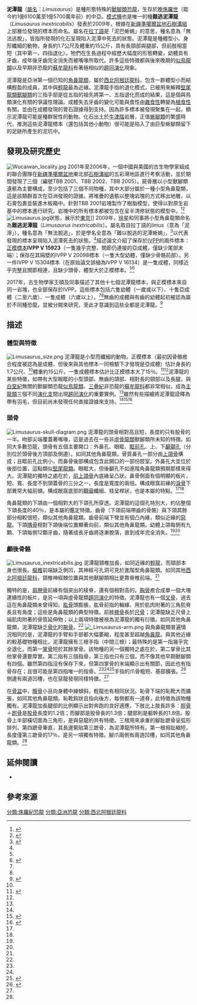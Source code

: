 {{Automatic Taxobox
| taxon = Limusaurus
| fossil_range = [[晚侏羅世|晚侏羅世]][[牛津期|牛津阶]],{{fossil range|161|157}}
| status = 
| image = Limusaurus inextricabilis skeleton.jpg
| image_caption = [[正模標本|正模標本]]保存的部位與身體輪廓圖
| authority = [[徐星_(古生物学家)|Xu]] ''et al.'', 2009
| type_species = '''難逃泥潭龍<br>''Limusaurus inextricabilis'''''
| type_species_authority = Xu ''et al.'', 2009
}}

'''泥潭龍'''（[[屬名|屬名]]：''Limusaurus''）是種形態特殊的[[獸腳類|獸腳類]][[恐龍|恐龍]]，生存於[[晚侏羅世|晚侏羅世]]（距今約1億6100萬至1億5700萬年前）的中亞。[[模式種|模式種]]也是唯一的種'''難逃泥潭龍'''（''Limusaurus inextricabilis''）發表於2009年，根據在[[新疆|新疆]][[準噶爾盆地|準噶爾盆地]][[石樹溝組|石樹溝組]]上部層位發現的標本而命名。屬名在[[拉丁語|拉丁語]]是「泥巴蜥蜴」的意思，種名意為「無法逃脫」，皆指所發現的化石呈現陷入泥潭中死去的狀態。泥潭龍是種體型小、身形纖細的動物，身長約1.7公尺及體重約15公斤，具有長頸部與腿部，但前肢相當短（其中第一、四指退化）。牠們在生長過程中經歷大幅度的形態轉變，幼體具有牙齒，成年後牙齒完全消失而被嘴喙所取代。許多這些特徵都與後來晚期的[[似鳥龍類|似鳥龍類]]以及早期非恐龍的[[蘇牟龍科|蘇牟龍科]]有著極相似的[[趨同演化|趨同演化]]現象。

泥潭龍是亞洲第一個已知的[[角鼻龍類|角鼻龍類]]，屬於[[西北阿根廷龍科|西北阿根廷龍科]]，包含一群體型小而結構輕盈的成員，其中與[[輕龍|輕龍]]最為近緣。泥潭龍手指的退化模式，已被用來解釋[[堅尾龍類|堅尾龍類]][[獸腳類|獸腳類]]的三指手部是從五指的祖先將第一、五指退化而成的結果，這是個與鳥類演化有關的爭議性理論。成體失去牙齒的變化可能與食性由[[雜食性|雜食性]]轉變為[[植食性|植食性]]有關，並由在成體發現的胃石證據得到支持。因為許多標本被發現聚集在一起，顯示泥潭龍可能是種群居性的動物。化石出土於[[牛津階|牛津階]]岩層，正值[[蜥腳類|蜥腳類]]的繁盛時代，推測這些泥潭龍標本（還包括其他小動物）很可能是陷入了由巨型蜥腳類留下的足跡所產生的泥坑中。

==發現及研究歷史==
[[File:Wucaiwan_locality.jpg|thumb]] 
2001年至2006年，一個中國與美國的古生物學家組成的聯合團隊在[[新疆|新疆]][[準噶爾盆地|準噶爾盆地]]東北部[[石樹溝組|石樹溝組]]的五彩灣地區進行考察活動，並於期間發現了三個{{link-en|屍骨層|Bone bed}}（編號TBB 2001、TBB 2002、TBB 2005）。屍骨層以小型獸腳類遺骸為主要構成，至少包括了三個不同物種，其中大部分屬於一種小型角鼻龍類，這是該類群首次在亞洲發現的證據。將堆疊的遺骸以整塊岩塊的方式移出地層，以石膏包裹並裝進木板箱中。針對TBB 2001岩塊製作了樹脂模型，使得以對原生岩基中的標本進行研究。岩塊中的所有標本都被包含在呈半清修狀態的模型中。<ref name="tapho">{{cite journal | first1 = D.A. | last1 = Eberth | first2 = X. | last2 = Xing | first3 = J.A. | last3 = Clark | s2cid = 131520314 | title = Dinosaur death pits from the Jurassic of China | journal = {{link-en|PALAIOS}} | volume = 25 | issue = 2 | doi = 10.2110/palo.2009.p09-028r | pages = 112–125 | url = http://palaios.geoscienceworld.org/content/25/2/112 | year = 2010 | bibcode = 2010Palai..25..112E | access-date = December 30, 2016 | archive-url = https://web.archive.org/web/20161230161325/http://palaios.geoscienceworld.org/content/25/2/112 | archive-date = December 30, 2016 | url-status = live }}</ref><ref name="xu2009">{{cite journal | last1 = Xu | first1 = X. | last2 = Clark | first2 = J.M. | last3 = Mo | first3 = J. | last4 = Choiniere | first4 = J. | last5 = Forster | first5 = C.A. | last6 = Erickson | first6 = G.M. | last7 = Hone | first7 = D.W.E. | last8 = Sullivan | first8 = C. | last9 = Eberth | first9 = D.A. | last10 = Nesbitt | first10 = S. | last11 = Zhao | first11 = Q. | last12 = Hernandez | first12 = R. | last13 = Jia | first13 = C.-K. | last14 = Han | first14 = F.-L. | last15 = Guo | first15 = Y. | s2cid = 4358448 | date = 2009 | title = A Jurassic ceratosaur from China helps clarify avian digital homologies | journal = [[自然_(期刊)|Nature]] | volume = 459 | issue = 18 | pages = 940–944 | doi = 10.1038/nature08124 | pmid = 19536256 | bibcode = 2009Natur.459..940X | url = http://doc.rero.ch/record/209594/files/PAL_E4066.pdf | access-date = July 13, 2019 | archive-url = https://web.archive.org/web/20170922012951/http://doc.rero.ch/record/209594/files/PAL_E4066.pdf | archive-date = September 22, 2017 | url-status = live }}</ref>
[[File:Limusaurus.jpg|thumb]]狀態，展示於[[東京|東京]]]]
2009年，[[徐星_(古生物學家)|徐星]]和同事將小型角鼻龍類命名為'''難逃泥潭龍'''（''Limusaurus inextricabilis''）。屬名取自拉丁語的''limus''（意為「泥濘」），種名意為「無法脫逃」，於是學名全意為「難以脫逃的泥潭蜥蜴」，<ref name="nsf">{{cite web |title=Beaked, Bird-like Dinosaur Tells Story of Finger Evolution|url=https://www.nsf.gov/news/news_images.jsp?cntn_id=114988&org=NSF |website=www.nsf.gov |publisher=National Science Foundation |access-date=May 28, 2020}}</ref>以代表發現的標本呈現陷入泥潭死去的狀態。<ref name="xu2009"/>描述論文介紹了保存於[[中國科學院古脊椎動物與古人類研究所|IVPP]]的兩件標本：[[正模標本|正模標本]]'''IVPP V 15923'''（一隻幾乎完整、關節仍連接的亞成體，僅缺少尾部末端）；保存在其隔壁的IVPP V 20098標本（一隻大型幼體，僅缺少骨骼前部）。另一件IVPP V 15304標本（在原始論文誤植為IVPP V 16134）是一隻成體，同樣近乎完整且關節相連，且缺少頭骨，體型大於正模標本。<ref name="xu2009"/><ref name="onto">{{cite journal | first1 = S. | last1 = Wang | first2 = J. | last2 = Stiegler | first3 = R. | last3 = Amiot | first4 = X. | last4 = Wang | first5 = G.-H. | last5 = Du | first6 = J.M. | last6 = Clark | first7 = X. | last7 = Xu | s2cid = 441498 | title = Extreme ontogenetic changes in a ceratosaurian theropod | journal =  [[當代生物學|Current Biology]]| volume = 27 | issue = 1 | pages = 144–148 | date = 2017 | doi = 10.1016/j.cub.2016.10.043 | pmid = 28017609 | url = http://www.cell.com/current-biology/pdf/S0960-9822(16)31269-6.pdf| doi-access = free }}</ref>

2017年，古生物學家王碩及同事描述了其他十七個泥潭龍標本，與正模標本來自同一岩塊，也全部保存於IVPP。這些標本包括六隻幼體（一歲或以下）、十隻亞成體（二至六歲）、一隻成體（六歲以上）。<ref name="tapho"/><ref name="onto"/>無齒的成體與有齒的幼體起初被認為屬於不同種恐龍，並被分開來研究，至此才意識到這些全都是泥潭龍。<ref name="CNN">{{cite news |last1=Hunt |first1=K. |title=Why do birds have beaks and not teeth? This dino may have the answer |url=https://edition.cnn.com/2016/12/22/health/dinosaurs-that-lose-teeth-china-trnd/index.html |access-date=June 26, 2020 |work=CNN |date=2016}}</ref>

==描述==
===體型與特徵===
[[File:Limusaurus_size.png|thumb]]
泥潭龍是小型而纖細的動物。正模標本（最初因骨骼癒合程度被認為是成體，但後來與其他標本一同檢驗下才發現是亞成體）估計身長約1.7公尺、<ref name="xu2009"/>體重約15公斤。一隻成體標本估計比正模標本大了15％。<ref name="gsp">{{cite book | first1 = G.S. | last1 = Paul | date = 2016 | page = 82 | chapter = Theropods | title = The Princeton Field Guide to Dinosaurs | edition = 2nd | publisher = [[普林斯頓大學出版社|Princeton University Press]] | location = Princeton}}</ref><ref name="onto"/>泥潭龍的某些特徵，如帶有大型眼眶的小型頭部、無齒的頜部、相對長的頸部以及長腿，與[[白堊紀|白堊紀]]無關的獸腳類恐龍[[似鳥龍類|似鳥龍類]]、[[三疊紀|三疊紀]]非恐龍的[[蘇牟龍科|蘇牟龍科]]都非常相似，成為[[主龍類|主龍類]]三個不同[[演化支|演化支]]間出現[[趨同演化|趨同演化]]的重要實例。<ref name="xu2009"/>雖然有些描繪將泥潭龍詮釋為帶有羽毛，但目前尚未發現任何直接證據來支持。<ref name="nsf"/><ref name="Guardian">{{cite news |title=Pecking order: toothless dinosaur points way to evolution of the beak |url=https://www.theguardian.com/science/2016/dec/23/pecking-order-toothless-dinosaur-points-way-to-evolution-of-the-beak#maincontent |access-date=May 28, 2020 |work=The Guardian |date=December 23, 2016}}</ref><ref name="BBC">{{Cite news |url=http://news.bbc.co.uk/1/hi/sci/tech/8105513.stm |title=New dinosaur gives bird wing clue  |date=June 17, 2009 |work=[[BBC_News|BBC News]] |access-date=April 19, 2020 }}</ref>

===頭骨===
[[File:Limusaurus-skull-diagram.png|thumb]]
泥潭龍的頭骨相對高且短，長度約只有股骨的一半。吻部尖端覆蓋著嘴喙，這是過去在一些非[[虛骨龍類|虛骨龍類]]獸腳類所未知的特徵。如同大多數恐龍，頭骨有五個主要開口：外鼻孔、眼眶、[[眶前孔|眶前孔]]、上、下[[顳顬孔|顳顬孔]]（分別位於頭骨後方頂部及側邊）。如同其他角鼻龍類，骨質鼻孔一部分由[[上頜骨|上頜骨]]構成；且眶前孔比例小，而鼻骨後部構成包含此開口的一部份腔室。外鼻孔大並位於後部位置，這點類似[[堅尾龍類|堅尾龍類]]。眼眶大，但後顳孔不如進階角鼻龍類預期那樣來得大。泥潭龍的獨特之處在於，[[前上頜骨|前上頜骨]]內底緣呈凸狀。鼻骨側面有個明顯的板片，短、寬、長度不到頭蓋骨的三分之一，長度是寬度的兩倍。構成眼窩前緣的[[淚骨|淚骨]]下部異常大幅前傾。構成眼窩底部的[[顴骨|顴骨]]纖細、枝呈桿狀，也是本屬的特點。<ref name="xu2009"/><ref name="onto"/>

角鼻龍類的下頜由一個相對大的下頜孔所穿透。泥潭龍的這個孔特別大，約佔整個下頜長度的40％，是本屬的鑑定特徵。齒骨（下頜前端帶齒的骨骼）與下頜其餘部分相較很短，類似其他角鼻龍類。齒骨前端下彎並有個凸內緣，類似近緣的[[惡龍|惡龍]]。下頜[[隅骨|隅骨]]相對下頜後端位置顯著向前，類似其他角鼻龍類。幼體上頜每側有九顆、下頜每側12顆牙齒，隨著成長牙齒將逐漸脫落，直到成年完全消失。<ref name="xu2009"/><ref name="onto"/>

===顱後骨骼===
[[File:Limusaurus_inextricabilis.jpg|thumb]]
泥潭龍頸椎加長，如同近緣的[[輕龍|輕龍]]，而頸部本身也很長。[[樞椎|樞椎]]前端缺乏側凹，其神經弓孔洞可見於進階型角鼻龍類。如同其他[[西北阿根廷龍科|西北阿根廷龍科]]，頸椎神經棘位置與其他獸腳類相比更靠脊椎前端。<ref name="xu2009"/>

獨特的是，[[肩胛骨|肩胛骨]]前緣有個突出的稜脊，還有個相對高的{{link-en|肩峰突|Acromion}}。[[胸骨|胸骨]]癒合成單一個大塊連續性的板片，是另一項與虛骨龍類[[趨同演化|趨同演化]]的特徵。泥潭龍也有一個[[叉骨|叉骨]]，過去這在角鼻龍類未曾得知。[[肱骨|肱骨]]頭膨脹，肱骨前指的輪緣、用於肌肉附著的三角肌脊長且有角度；這些是角鼻龍類的典型特徵。前肢[[橈骨|橈骨]]長於[[尺骨|尺骨]]；泥潭龍缺乏尺骨上端肌肉附著的骨質延伸物{{link-en|肘突|Olecranon}}；以上兩項特徵被視為泥潭龍的獨有衍徵。如同其他角鼻龍類，泥潭龍缺乏[[成骨作用|骨化]]的[[腕骨|腕骨]]。<ref name="xu2009"/>
[[File:_Limusaurus-arm.png|thumb]]
與角鼻龍類普遍情況相同的是，泥潭龍的手臂和手部都大幅萎縮，程度甚至超越[[角鼻龍|角鼻龍]]。與其他近緣的較基礎物種相比，泥潭龍擁有三根手指（中間三根）；最特殊的是第一指幾乎完全退化，而第一[[掌骨|掌骨]]短於其餘掌骨。該物種的另一個獨特之處在於，第二掌骨比其他掌骨還要厚實。第二指有三個指骨，第三指也只有三個，而不像其他早期獸腳類有四個。雖然第四指沒有保存下來，但第四掌骨的末端顯示出有關節，因此也有指骨存在；且很可能是第四指唯一的指骨。<ref name="xu2009"/><ref name="BBC"/><ref name="terato">{{cite journal | first1 = G. | last1 = Guinard | title = ''Limusaurus inextricabilis'' (Theropoda: Ceratosauria) gives a hand to evolutionary teratology: a complementary view on avian manual digits identities | journal = Zoological Journal of the Linnean Society | volume = 176 | date = 2016 | pages = 674–685 | doi = 10.1111/zoj.12329 | issue = 3| doi-access = free }}</ref>手指的爪骨粗短、基部擴張。<ref name="unguals">{{cite journal | first1 = F.L. | last1 = Agnolin | first2 = P. | last2 = Chiarelli | s2cid = 84491924 | title = The position of the claws in Noasauridae (Dinosauria: Abelisauroidea) and its implications for abelisauroid manus evolution | journal = Paläontologische Zeitschrift | date = 2010 | volume = 84 | issue = 2 | pages = 293–300 | doi = 10.1007/s12542-009-0044-2}}</ref>側邊有兩道凹槽，也在惡龍發現同樣特徵。<ref name="xu2009"/>

在[[骨盆|骨盆]]中，[[髂骨|髂骨]]小且向身體中線傾斜，輕龍也有相同狀況。恥骨下端的恥靴大而擴張，如同其他角鼻龍類。恥靴鈎狀且指向後方，每側都有一道脊，此特徵為該物種獨有。泥潭龍加長腿部的比例顯示出對奔跑的良好適應，下肢比上肢長許多：[[脛骨|脛骨]]＋[[跗骨|跗骨]]是[[股骨|股骨]]長度的1.2倍；而腳部是股骨長的1.3倍；腿部則是軀幹長的1.8倍。股骨上半部橫切面為三角形，是與惡龍的共有特徵。三根用來承重的腳趾蹠骨呈弧形排列，第四蹠骨筆直，其長邊緊貼第三蹠骨，為泥潭龍所特有。第一根拇趾縮短，長度僅第三蹠骨的17％，是另一項獨有特徵。腳爪兩側有兩道凹槽，如同其他角鼻龍類。<ref name="xu2009"/>

==延伸閱讀==
{{commons category|Limusaurus}}
*{{link-en|角鼻龍類研究歷史|Timeline of ceratosaur research}}

==參考來源==
{{reflist}}

{{獸腳亞目|B.|state=expanded}}
{{Taxonbar|from=Q132375}}
{{Portalbar|生物學|恐龍}}

[[分類:侏羅紀恐龍|分類:侏羅紀恐龍]]
[[分類:亞洲恐龍|分類:亞洲恐龍]]
[[分類:西北阿根廷龍科|分類:西北阿根廷龍科]]